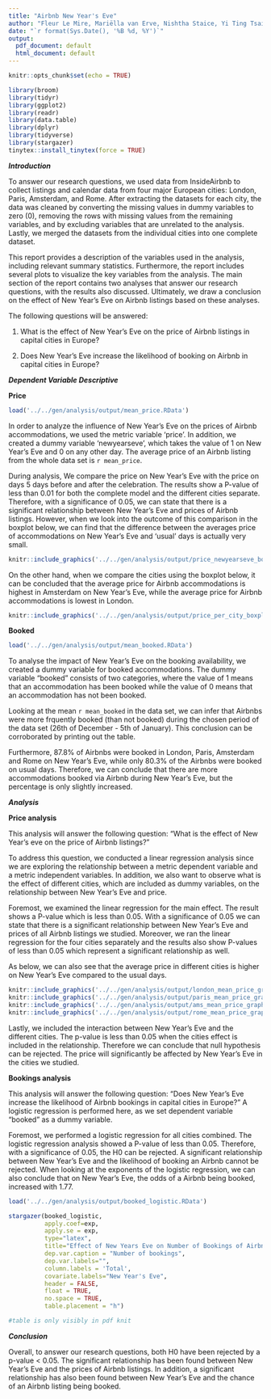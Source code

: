 ```yaml
---
title: "Airbnb New Year's Eve"
author: "Fleur Le Mire, Mariëlla van Erve, Nishtha Staice, Yi Ting Tsai, Hilal Nur Turer"
date: "`r format(Sys.Date(), '%B %d, %Y')`"
output:
  pdf_document: default
  html_document: default
---
```


```r
knitr::opts_chunk$set(echo = TRUE)
```

```r
library(broom)
library(tidyr)
library(ggplot2)
library(readr)
library(data.table)
library(dplyr)
library(tidyverse)
library(stargazer)
tinytex::install_tinytex(force = TRUE)
```

***Introduction***
  
To answer our research questions, we used data from InsideAirbnb to collect listings and calendar data from four major European cities: London, Paris, Amsterdam, and Rome. After extracting the datasets for each city, the data was cleaned by converting the missing values in dummy variables to zero (0), removing the rows with missing values from the remaining variables, and by excluding variables that are unrelated to the analysis. Lastly, we merged the datasets from the individual cities into one complete dataset.

This report provides a description of the variables used in the analysis, including relevant summary statistics. Furthermore, the report includes several plots to visualize the key variables from the analysis. The main section of the report contains two analyses that answer our research questions, with the results also discussed. Ultimately, we draw a conclusion on the effect of New Year's Eve on Airbnb listings based on these analyses.

The following questions will be answered:

1. What is the effect of New Year’s Eve on the price of Airbnb listings in capital cities in Europe?

2. Does New Year’s Eve increase the likelihood of booking on Airbnb in capital cities in Europe?

***Dependent Variable Descriptive***

**Price**
```r
load('../../gen/analysis/output/mean_price.RData')
```

In order to analyze the influence of New Year's Eve on the prices of Airbnb accommodations, we used the metric variable 'price'. In addition, we created a dummy variable 'newyearseve', which takes the value of 1 on New Year’s Eve and 0 on any other day. The average price of an Airbnb listing from the whole data set is `r mean_price`.

During analysis, We compare the price on New Year’s Eve with the price on days 5 days before and after the celebration. The results show a P-value of less than 0.01 for both the complete model and the different cities separate. Therefore, with a significance of 0.05, we can state that there is a significant relationship between New Year’s Eve and prices of Airbnb listings. However, when we look into the outcome of this comparison in the boxplot below, we can find that the difference between the averages price of accommodations on New Year’s Eve and 'usual' days is actually very small.

```r
knitr::include_graphics('../../gen/analysis/output/price_newyearseve_boxplot.pdf')
```

On the other hand, when we compare the cities using the boxplot below, it can be concluded that the average price for Airbnb accommodations is highest in Amsterdam on New Year's Eve, while the average price for Airbnb accommodations is lowest in London.

```r
knitr::include_graphics('../../gen/analysis/output/price_per_city_boxplot.pdf')
```

**Booked**

```r
load('../../gen/analysis/output/mean_booked.RData')
```

To analyse the impact of New Year's Eve on the booking availability, we created a dummy variable for booked accommodations. The dummy variable "booked" consists of two categories, where the value of 1 means that an accommodation has been booked while the value of 0 means that an accommodation has not been booked. 

Looking at the mean `r mean_booked` in the data set, we can infer that Airbnbs were more frquently booked (than not booked) during the chosen period of the data set (26th of December - 5th of January). This conclusion can be corroborated by printing out the table.

Furthermore, 87.8% of Airbnbs were booked in London, Paris, Amsterdam and Rome on New Year's Eve, while only 80.3% of the Airbnbs were booked on usual days. Therefore, we can conclude that there are more accommodations booked via Airbnb during New Year's Eve, but the percentage is only slightly increased.

***Analysis***

**Price analysis**

This analysis will answer the following question: "What is the effect of New Year’s eve on the price of Airbnb listings?" 

To address this question, we conducted a linear regression analysis since we are exploring the relationship between a metric dependent variable and a metric independent variables. In addition, we also want to observe what is the effect of different cities, which are included as dummy variables, on the relationship between New Year's Eve and price.

Foremost, we examined the linear regression for the main effect. The result shows a P-value which is less than 0.05. With a significance of 0.05 we can state that there is a significant relationship between New Year’s Eve and prices of all Airbnb listings we studied. Moreover, we ran the linear regression for the four cities separately and the results also show P-values of less than 0.05 which represent a significant relationship as well. 

As below, we can also see that the average price in different cities is higher on New Year's Eve compared to the usual days.

```r
knitr::include_graphics('../../gen/analysis/output/london_mean_price_graph.pdf')
knitr::include_graphics('../../gen/analysis/output/paris_mean_price_graph.pdf')
knitr::include_graphics('../../gen/analysis/output/ams_mean_price_graph.pdf')
knitr::include_graphics('../../gen/analysis/output/rome_mean_price_graph.pdf')

```

Lastly, we included the interaction between New Year’s Eve and the different cities. The p-value is less than 0.05 when the cities effect is included in the relationship. Therefore we can conclude that null hypothesis can be rejected. The price will significantly be affected by New Year’s Eve in the cities we studied.     

**Bookings analysis**

This analysis will answer the following question: "Does New Year’s Eve increase the likelihood of Airbnb bookings in capital cities in Europe?" 
A logistic regression is performed here, as we set dependent variable "booked" as a dummy variable. 

Foremost, we performed a logistic regression for all cities combined. The logistic regression analysis showed a P-value of less than 0.05. Therefore, with a significance of 0.05, the H0 can be rejected. A significant relationship between New Year’s Eve and the likelihood of booking an Airbnb cannot be rejected. When looking at the exponents of the logistic regression, we can also conclude that on New Year’s Eve, the odds of a Airbnb being booked, increased with 1.77.

```r
load('../../gen/analysis/output/booked_logistic.RData')
```

```r
stargazer(booked_logistic, 
          apply.coef=exp, 
          apply.se = exp, 
          type="latex", 
          title="Effect of New Years Eve on Number of Bookings of Airbnb Listings",
          dep.var.caption = "Number of bookings",
          dep.var.labels="",
          column.labels = 'Total',
          covariate.labels="New Year's Eve",
          header = FALSE,
          float = TRUE,
          no.space = TRUE,
          table.placement = "h")

#table is only visibly in pdf knit
```


***Conclusion***
  
Overall, to answer our research questions, both H0 have been rejected by a p-value < 0.05. The significant relationship has been found between New Year's Eve and the prices of Airbnb listings. In addition, a significant relationship has also been found between New Year's Eve and the chance of an Airbnb listing being booked.
